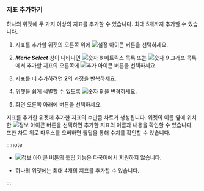 ### 지표 추가하기

하나의 위젯에 두 가지 이상의 지표를 추가할 수 있습니다. 최대 5개까지 추가할 수 있습니다.

1. 지표를 추가할 위젯의 오른쪽 위에 ![설정 아이콘](/img/ico-setting.svg) 버튼을 선택하세요.

1. ***Meric Select*** 창이 나타나면 ![숫자 8](/img/number-08.png) 메트릭스 목록 또는 ![숫자 9](/img/ic-number-09.svg) 그래프 목록에서 추가할 지표의 오른쪽에 ![추가 아이콘](/img/ico-add.svg) 버튼을 선택하세요.

1. 지표를 더 추가하려면 **2**의 과정을 반복하세요.

1. 위젯을 쉽게 식별할 수 있도록 ![숫자 6](/img/number-06.png) <Cmdname sid="title" className="uitext" />을 변경하세요.

1. 화면 오른쪽 아래에 <Cmdname sid="save" className="uitext" /> 버튼을 선택하세요.

지표를 추가한 위젯에 추가한 지표의 수만큼 차트가 생성됩니다. 위젯의 이름 옆에 위치한 ![정보 아이콘](/img/ic-info-circle.svg) 버튼을 선택하면 추가한 지표의 이름과 내용을 확인할 수 있습니다. 또한 차트 위로 마우스를 오버하면 툴팁을 통해 수치를 확인할 수 있습니다.

:::note

* ![정보 아이콘](/img/ic-info-circle.svg) 버튼의 툴팁 기능은 다국어에서 지원하지 않습니다.

* 하나의 위젯에는 최대 4개의 지표를 추가할 수 있습니다.

:::
